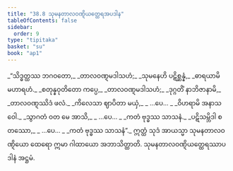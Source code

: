 ```yaml
---
title: "38.8 သုမနတာလဝဏ္ဋိယတ္ထေရအပဒါန"
tableOfContents: false
sidebar:
  order: 9
type: "tipitaka"
basket: "su"
book: "ap1"
---
```



<DynamicBreadcrumb />

<Division number="43" book="ap1">

<Paragraph number="4152" type="verses" book="ap1">
_“သိဒ္ဓတ္ထဿ ဘဂဝတော,_  
_တာလဝဏ္ဋမဒါသဟံ;_  
_သုမနေဟိ ပဋိစ္ဆန္နံ,_  
_ဓာရယာမိ မဟာရဟံ._  

</Paragraph>

</Division>
<Division number="44" book="ap1">

<Paragraph number="4153" type="verses" book="ap1">
_စတုန္နဝုတိတော ကပ္ပေ,_  
_တာလဝဏ္ဋမဒါသဟံ;_  
_ဒုဂ္ဂတိံ နာဘိဇာနာမိ,_  
_တာလဝဏ္ဋဿိဒံ ဖလံ._  

</Paragraph>

</Division>
<Division number="45" book="ap1">

<Paragraph number="4154" type="verses" book="ap1">
_ကိလေသာ ဈာပိတာ မယှံ,_  
_ …ပေ… _  
_ဝိဟရာမိ အနာသဝေါ._  

</Paragraph>

</Division>
<Division number="46" book="ap1">

<Paragraph number="4155" type="verses" book="ap1">
_သွာဂတံ ဝတ မေ အာသိ,_  
_ …ပေ… _  
_ကတံ ဗုဒ္ဓဿ သာသနံ._  

</Paragraph>

</Division>
<Division number="47" book="ap1">

<Paragraph number="4156" type="verses" book="ap1">
_ပဋိသမ္ဘိဒါ စတဿော,_  
_ …ပေ… _  
_ကတံ ဗုဒ္ဓဿ သာသနံ”._  

</Paragraph>

<Paragraph number="4157" book="ap1">
ဣတ္ထံ သုဒံ အာယသ္မာ သုမနတာလဝဏ္ဋိယော ထေရော ဣမာ ဂါထာယော အဘာသိတ္ထာတိ.

</Paragraph>
</Division>

<Paragraph number="4158" type="center" book="ap1">
သုမနတာလဝဏ္ဋိယတ္ထေရဿာပဒါနံ အဋ္ဌမံ.
</Paragraph>
